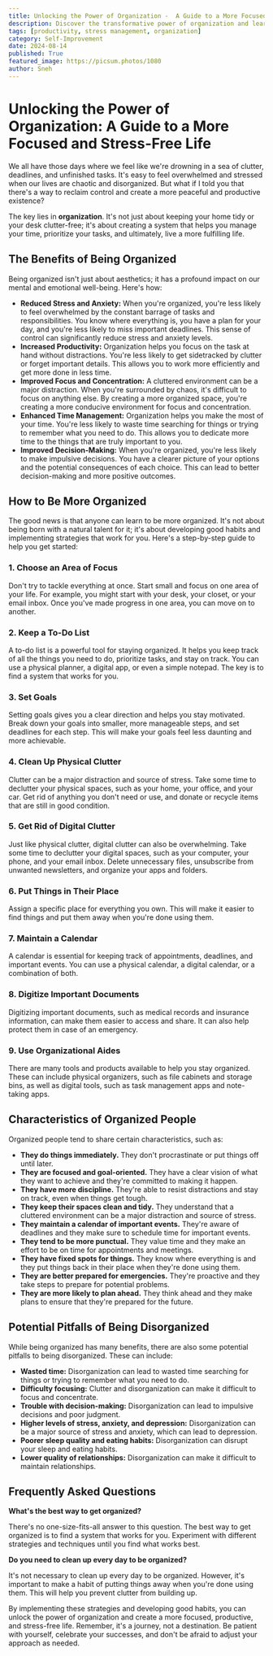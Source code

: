 ```yaml
---
title: Unlocking the Power of Organization -  A Guide to a More Focused and Stress-Free Life
description: Discover the transformative power of organization and learn how to create a more peaceful and productive life. This comprehensive guide provides practical tips and strategies for decluttering your physical and digital spaces, managing your time effectively, and setting achievable goals.
tags: [productivity, stress management, organization]
category: Self-Improvement
date: 2024-08-14
published: True
featured_image: https://picsum.photos/1080
author: Sneh
---
```


#  Unlocking the Power of Organization: A Guide to a More Focused and Stress-Free Life

We all have those days where we feel like we're drowning in a sea of clutter, deadlines, and unfinished tasks. It's easy to feel overwhelmed and stressed when our lives are chaotic and disorganized. But what if I told you that there's a way to reclaim control and create a more peaceful and productive existence?

The key lies in **organization**. It's not just about keeping your home tidy or your desk clutter-free; it's about creating a system that helps you manage your time, prioritize your tasks, and ultimately, live a more fulfilling life.

## The Benefits of Being Organized

Being organized isn't just about aesthetics; it has a profound impact on our mental and emotional well-being. Here's how:

* **Reduced Stress and Anxiety:** When you're organized, you're less likely to feel overwhelmed by the constant barrage of tasks and responsibilities. You know where everything is, you have a plan for your day, and you're less likely to miss important deadlines. This sense of control can significantly reduce stress and anxiety levels.
* **Increased Productivity:**  Organization helps you focus on the task at hand without distractions. You're less likely to get sidetracked by clutter or forget important details. This allows you to work more efficiently and get more done in less time.
* **Improved Focus and Concentration:**  A cluttered environment can be a major distraction. When you're surrounded by chaos, it's difficult to focus on anything else. By creating a more organized space, you're creating a more conducive environment for focus and concentration.
* **Enhanced Time Management:**  Organization helps you make the most of your time. You're less likely to waste time searching for things or trying to remember what you need to do. This allows you to dedicate more time to the things that are truly important to you.
* **Improved Decision-Making:**  When you're organized, you're less likely to make impulsive decisions. You have a clearer picture of your options and the potential consequences of each choice. This can lead to better decision-making and more positive outcomes.

## How to Be More Organized

The good news is that anyone can learn to be more organized. It's not about being born with a natural talent for it; it's about developing good habits and implementing strategies that work for you. Here's a step-by-step guide to help you get started:

### 1. Choose an Area of Focus

Don't try to tackle everything at once. Start small and focus on one area of your life. For example, you might start with your desk, your closet, or your email inbox. Once you've made progress in one area, you can move on to another.

### 2. Keep a To-Do List

A to-do list is a powerful tool for staying organized. It helps you keep track of all the things you need to do, prioritize tasks, and stay on track. You can use a physical planner, a digital app, or even a simple notepad. The key is to find a system that works for you.

### 3. Set Goals

Setting goals gives you a clear direction and helps you stay motivated. Break down your goals into smaller, more manageable steps, and set deadlines for each step. This will make your goals feel less daunting and more achievable.

### 4. Clean Up Physical Clutter

Clutter can be a major distraction and source of stress. Take some time to declutter your physical spaces, such as your home, your office, and your car. Get rid of anything you don't need or use, and donate or recycle items that are still in good condition.

### 5. Get Rid of Digital Clutter

Just like physical clutter, digital clutter can also be overwhelming. Take some time to declutter your digital spaces, such as your computer, your phone, and your email inbox. Delete unnecessary files, unsubscribe from unwanted newsletters, and organize your apps and folders.

### 6. Put Things in Their Place

Assign a specific place for everything you own. This will make it easier to find things and put them away when you're done using them.

### 7. Maintain a Calendar

A calendar is essential for keeping track of appointments, deadlines, and important events. You can use a physical calendar, a digital calendar, or a combination of both.

### 8. Digitize Important Documents

Digitizing important documents, such as medical records and insurance information, can make them easier to access and share. It can also help protect them in case of an emergency.

### 9. Use Organizational Aides

There are many tools and products available to help you stay organized. These can include physical organizers, such as file cabinets and storage bins, as well as digital tools, such as task management apps and note-taking apps.

## Characteristics of Organized People

Organized people tend to share certain characteristics, such as:

* **They do things immediately.** They don't procrastinate or put things off until later.
* **They are focused and goal-oriented.** They have a clear vision of what they want to achieve and they're committed to making it happen.
* **They have more discipline.** They're able to resist distractions and stay on track, even when things get tough.
* **They keep their spaces clean and tidy.** They understand that a cluttered environment can be a major distraction and source of stress.
* **They maintain a calendar of important events.** They're aware of deadlines and they make sure to schedule time for important events.
* **They tend to be more punctual.** They value time and they make an effort to be on time for appointments and meetings.
* **They have fixed spots for things.** They know where everything is and they put things back in their place when they're done using them.
* **They are better prepared for emergencies.** They're proactive and they take steps to prepare for potential problems.
* **They are more likely to plan ahead.** They think ahead and they make plans to ensure that they're prepared for the future.

## Potential Pitfalls of Being Disorganized

While being organized has many benefits, there are also some potential pitfalls to being disorganized. These can include:

* **Wasted time:**  Disorganization can lead to wasted time searching for things or trying to remember what you need to do.
* **Difficulty focusing:**  Clutter and disorganization can make it difficult to focus and concentrate.
* **Trouble with decision-making:**  Disorganization can lead to impulsive decisions and poor judgment.
* **Higher levels of stress, anxiety, and depression:**  Disorganization can be a major source of stress and anxiety, which can lead to depression.
* **Poorer sleep quality and eating habits:**  Disorganization can disrupt your sleep and eating habits.
* **Lower quality of relationships:**  Disorganization can make it difficult to maintain relationships.

## Frequently Asked Questions

**What's the best way to get organized?**

There's no one-size-fits-all answer to this question. The best way to get organized is to find a system that works for you. Experiment with different strategies and techniques until you find what works best.

**Do you need to clean up every day to be organized?**

It's not necessary to clean up every day to be organized. However, it's important to make a habit of putting things away when you're done using them. This will help you prevent clutter from building up.

By implementing these strategies and developing good habits, you can unlock the power of organization and create a more focused, productive, and stress-free life. Remember, it's a journey, not a destination. Be patient with yourself, celebrate your successes, and don't be afraid to adjust your approach as needed.
